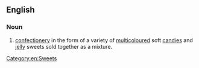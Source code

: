 ==English==
{{wikipedia}}
===Noun===
{{en-noun|sg=[[dolly]] [[mixture]]}}

# [[confectionery]] in the form of a variety of [[multicoloured]] soft [[candies]] and [[jelly]] sweets sold together as a mixture.

[[Category:en:Sweets]]
